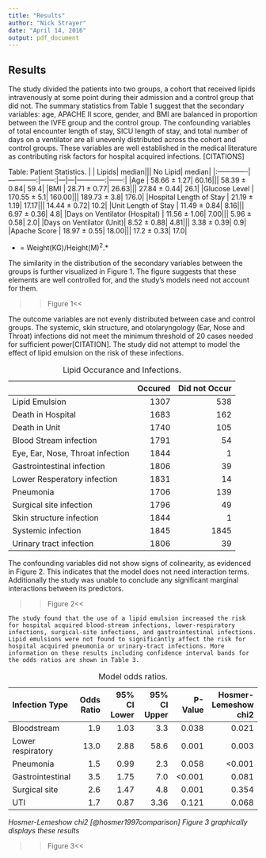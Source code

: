 ```yaml
---
title: "Results"
author: "Nick Strayer"
date: "April 14, 2016"
output: pdf_document
---
```


## Results

The study divided the patients into two groups, a cohort that received lipids intravenously at some point during their admission and a control group that did not. The summary statistics from Table 1 suggest that the secondary variables: age, APACHE II score, gender, and BMI are balanced in proportion between the IVFE group and the control group. The confounding variables of total encounter length of stay, SICU length of stay, and total number of days on a ventilator are all unevenly distributed across the cohort and control groups. These variables are well established in the medical literature as contributing risk factors for hospital acquired infections. [CITATIONS]

Table: Patient Statistics.
|              |       Lipids| median|||     No Lipid| median|
|:-------------|------------:|------:|---|---|------------:|------:|
|Age           | 58.66 ± 1.27|  60.16||| 58.39 ± 0.84|   59.4|
|BMI           | 28.71 ± 0.77|  26.63||| 27.84 ± 0.44|   26.1|
|Glucose Level      | 170.55 ± 5.1| 160.00||| 189.73 ± 3.8|  176.0|
|Hospital Length of Stay      | 21.19 ± 1.19|  17.17||| 14.44 ± 0.72|   10.2|
|Unit Length of Stay     | 11.49 ± 0.84|   8.16|||  6.97 ± 0.36|    4.8|
|Days on Ventilator (Hospital) | 11.56 ± 1.06|   7.00|||  5.96 ± 0.58|    2.0|
|Days on Ventilator (Unit)|  8.52 ± 0.88|   4.81|||  3.38 ± 0.39|    0.9|
|Apache Score       | 18.97 ± 0.55|  18.00|||  17.2 ± 0.33|   17.0|

* \BMI = Weight(KG)/Height(M)$^2$.*

The similarity in the distribution of the secondary variables between the groups is further visualized in Figure 1. The figure suggests that these elements are well controlled for, and the study’s models need not account for them. 

>>Figure 1<<

  The outcome variables are not evenly distributed between case and control groups. The systemic, skin structure, and otolaryngology (Ear, Nose and Throat) infections did not meet the minimum threshold of 20 cases needed for sufficient power[CITATION]. The study did not attempt to model the effect of lipid emulsion on the risk of these infections.  

Table: Lipid Occurance and Infections. 

|                  | Occured| Did not Occur|
|:-----------------|-------:|-------------:|
|Lipid Emulsion                    |    1307|           538|
|Death in Hospital                 |    1683|           162|
|Death in Unit                     |    1740|           105|
|Blood Stream infection            |    1791|            54|
|Eye, Ear, Nose, Throat infection  |    1844|             1|
|Gastrointestinal  infection       |    1806|            39|
|Lower Resperatory infection       |    1831|            14|
|Pneumonia                         |    1706|           139|
|Surgical site infection           |    1796|            49|
|Skin structure infection          |    1844|             1|
|Systemic infection                |    1845|          1845|
|Urinary tract infection           |    1806|            39|

The confounding variables did not show signs of colinearity, as evidenced in Figure 2. This indicates that the model does not need interaction terms. Additionally the study was unable to conclude any significant marginal interactions between its predictors. 

>>Figure 2<<

	The study found that the use of a lipid emulsion increased the risk for hospital acquired blood-stream infections, lower-respiratory infections, surgical-site infections, and gastrointestinal infections. Lipid emulsions were not found to significantly affect the risk for hospital acquired pneumonia or urinary-tract infections. More information on these results including confidence interval bands for the odds ratios are shown in Table 3.   

Table: Model odds ratios.

|Infection Type    | Odds Ratio| 95% CI Lower| 95% CI Upper| P-Value| Hosmer-Lemeshow chi2 | 
|:-----------------|----------:|------------:|------------:|-------:|-------:|
|Bloodstream       |        1.9|         1.03|          3.3|   0.038| 0.021 |
|Lower respiratory |       13.0|         2.88|         58.6|   0.001| 0.003 |
|Pneumonia         |        1.5|         0.99|          2.3|   0.058| <0.001|
|Gastrointestinal  |        3.5|         1.75|          7.0|  <0.001| 0.081 |
|Surgical site     |        2.6|         1.47|          4.8|   0.001| 0.354 |
|UTI               |        1.7|         0.87|         3.36|   0.121| 0.068 |

*Hosmer-Lemeshow chi2 [@hosmer1997comparison] Figure 3 graphically displays these results*

>>Figure 3<<
